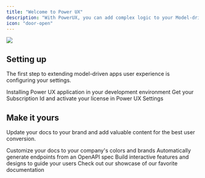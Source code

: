 ```yaml
---
title: "Welcome to Power UX"
description: "With PowerUX, you can add complex logic to your Model-driven applications in just a few minutes without having to learn JavaScript!"
icon: "door-open"
---
```


![](/editor.png)

## Setting up

The first step to extending model-driven apps user experience is configuring your settings.

<CardGroup cols={2}>
  <Card title="Installation" icon="pen-to-square" href="https://mintlify.com/docs/quickstart">
    Installing Power UX application in your development environment
  </Card>

  <Card title="Activate your subscription" icon="image" href="https://mintlify.com/docs/development">
    Get your Subscription Id and activate your license in Power UX Settings
  </Card>
</CardGroup>

## Make it yours

Update your docs to your brand and add valuable content for the best user conversion.

<CardGroup cols={2}>
  <Card title="Customize Style" icon="palette" href="https://mintlify.com/docs/settings/global">
    Customize your docs to your company's colors and brands
  </Card>

  <Card title="Reference APIs" icon="code" href="https://mintlify.com/docs/api-playground/openapi">
    Automatically generate endpoints from an OpenAPI spec
  </Card>

  <Card title="Add Components" icon="screwdriver-wrench" href="https://mintlify.com/docs/content/components/accordions">
    Build interactive features and designs to guide your users
  </Card>

  <Card title="Get Inspiration" icon="stars" href="https://mintlify.com/customers">
    Check out our showcase of our favorite documentation
  </Card>
</CardGroup>